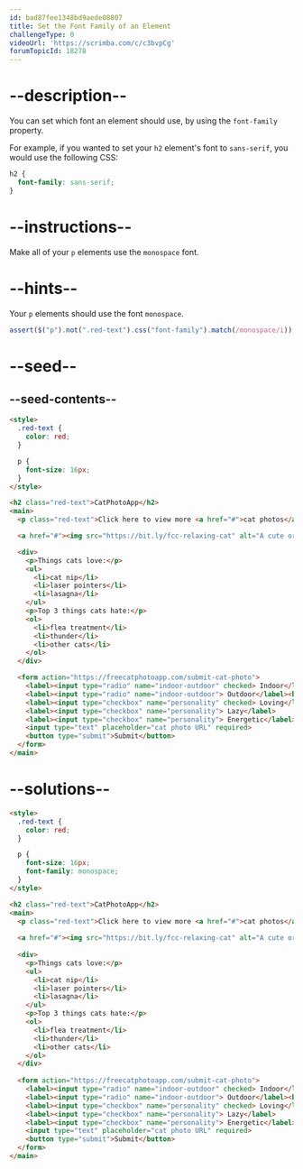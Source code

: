 ```yaml
---
id: bad87fee1348bd9aede08807
title: Set the Font Family of an Element
challengeType: 0
videoUrl: 'https://scrimba.com/c/c3bvpCg'
forumTopicId: 18278
---
```


# --description--

You can set which font an element should use, by using the `font-family` property.

For example, if you wanted to set your `h2` element's font to `sans-serif`, you would use the following CSS:

```css
h2 {
  font-family: sans-serif;
}
```

# --instructions--

Make all of your `p` elements use the `monospace` font.

# --hints--

Your `p` elements should use the font `monospace`.

```js
assert($("p").not(".red-text").css("font-family").match(/monospace/i));
```

# --seed--

## --seed-contents--

```html
<style>
  .red-text {
    color: red;
  }

  p {
    font-size: 16px;
  }
</style>

<h2 class="red-text">CatPhotoApp</h2>
<main>
  <p class="red-text">Click here to view more <a href="#">cat photos</a>.</p>

  <a href="#"><img src="https://bit.ly/fcc-relaxing-cat" alt="A cute orange cat lying on its back."></a>

  <div>
    <p>Things cats love:</p>
    <ul>
      <li>cat nip</li>
      <li>laser pointers</li>
      <li>lasagna</li>
    </ul>
    <p>Top 3 things cats hate:</p>
    <ol>
      <li>flea treatment</li>
      <li>thunder</li>
      <li>other cats</li>
    </ol>
  </div>

  <form action="https://freecatphotoapp.com/submit-cat-photo">
    <label><input type="radio" name="indoor-outdoor" checked> Indoor</label>
    <label><input type="radio" name="indoor-outdoor"> Outdoor</label><br>
    <label><input type="checkbox" name="personality" checked> Loving</label>
    <label><input type="checkbox" name="personality"> Lazy</label>
    <label><input type="checkbox" name="personality"> Energetic</label><br>
    <input type="text" placeholder="cat photo URL" required>
    <button type="submit">Submit</button>
  </form>
</main>
```

# --solutions--

```html
<style>
  .red-text {
    color: red;
  }

  p {
    font-size: 16px;
    font-family: monospace;
  }
</style>

<h2 class="red-text">CatPhotoApp</h2>
<main>
  <p class="red-text">Click here to view more <a href="#">cat photos</a>.</p>
  
  <a href="#"><img src="https://bit.ly/fcc-relaxing-cat" alt="A cute orange cat lying on its back."></a>
  
  <div>
    <p>Things cats love:</p>
    <ul>
      <li>cat nip</li>
      <li>laser pointers</li>
      <li>lasagna</li>
    </ul>
    <p>Top 3 things cats hate:</p>
    <ol>
      <li>flea treatment</li>
      <li>thunder</li>
      <li>other cats</li>
    </ol>
  </div>
  
  <form action="https://freecatphotoapp.com/submit-cat-photo">
    <label><input type="radio" name="indoor-outdoor" checked> Indoor</label>
    <label><input type="radio" name="indoor-outdoor"> Outdoor</label><br>
    <label><input type="checkbox" name="personality" checked> Loving</label>
    <label><input type="checkbox" name="personality"> Lazy</label>
    <label><input type="checkbox" name="personality"> Energetic</label><br>
    <input type="text" placeholder="cat photo URL" required>
    <button type="submit">Submit</button>
  </form>
</main>
```
